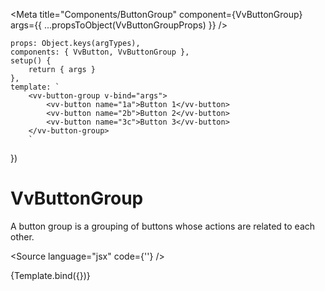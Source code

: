 
<Meta
	title="Components/ButtonGroup"
	component={VvButtonGroup}
	args={{ ...propsToObject(VvButtonGroupProps) }}
/>

	props: Object.keys(argTypes),
	components: { VvButton, VvButtonGroup },
	setup() {
		return { args }
	},
	template: `
        <vv-button-group v-bind="args">
            <vv-button name="1a">Button 1</vv-button>
            <vv-button name="2b">Button 2</vv-button>
            <vv-button name="3c">Button 3</vv-button>
        </vv-button-group>
        `
})

# VvButtonGroup

A button group is a grouping of buttons whose actions are related to each other.

<Source language="jsx" code={'<vv-button></vv-button>'} />

<Canvas>
	<Story name="vv-button-group" args={{ vertical: false, compact: false }}>
		{Template.bind({})}
	</Story>
</Canvas>
